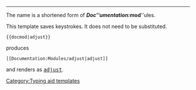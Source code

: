 <includeonly>[[Documentation:Modules/{{{1}}}|{{{1}}}]]</includeonly><noinclude>
----
The name is a shortened form of '''''Doc'''''umentation:'''''mod'''''ules.

This template saves keystrokes. It does not need to be substituted.
<pre>
{{docmod|adjust}}
</pre>
produces
<pre>
[[Documentation:Modules/adjust|adjust]]
</pre>
and renders as <samp>[[Documentation:Modules/adjust|adjust]]</samp>.

[[Category:Typing aid templates]]
</noinclude>